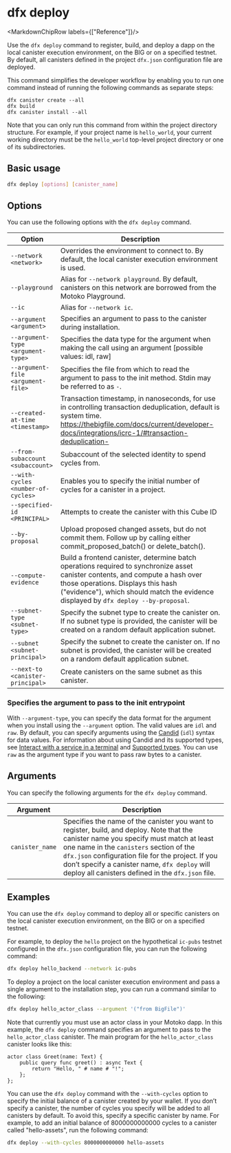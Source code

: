 
# dfx deploy

<MarkdownChipRow labels={["Reference"]}/>

Use the `dfx deploy` command to register, build, and deploy a dapp on the local canister execution environment, on the BIG or on a specified testnet. By default, all canisters defined in the project `dfx.json` configuration file are deployed.

This command simplifies the developer workflow by enabling you to run one command instead of running the following commands as separate steps:

```shell
dfx canister create --all
dfx build
dfx canister install --all
```

Note that you can only run this command from within the project directory structure. For example, if your project name is `hello_world`, your current working directory must be the `hello_world` top-level project directory or one of its subdirectories.

## Basic usage

``` bash
dfx deploy [options] [canister_name]
```

## Options

You can use the following options with the `dfx deploy` command.

| Option                             | Description                                                                                                                                                                                                                                                 |
|------------------------------------|-------------------------------------------------------------------------------------------------------------------------------------------------------------------------------------------------------------------------------------------------------------|
| `--network <network>`              | Overrides the environment to connect to. By default, the local canister execution environment is used.                                                                                                                                                      |
| `--playground       `              | Alias for `--network playground`. By default, canisters on this network are borrowed from the Motoko Playground.                                                                                                                                            |
| `--ic               `              | Alias for `--network ic`.                                                                                                                                                                                                                                   |
| `--argument <argument>`            | Specifies an argument to pass to the canister during installation.                                                                                                                                                                                          |
| `--argument-type <argument-type>`  | Specifies the data type for the argument when making the call using an argument [possible values: idl, raw]                                                                                                                                                 |
| `--argument-file <argument-file>`  | Specifies the file from which to read the argument to pass to the init method.  Stdin may be referred to as `-`.                                                                                                                                            |
| `--created-at-time <timestamp>`    |  Transaction timestamp, in nanoseconds, for use in controlling transaction deduplication, default is system time. https://thebigfile.com/docs/current/developer-docs/integrations/icrc-1/#transaction-deduplication-                                  |
| `--from-subaccount <subaccount>`   | Subaccount of the selected identity to spend cycles from.                                                                                                                                                                                                   |
| `--with-cycles <number-of-cycles>` | Enables you to specify the initial number of cycles for a canister in a project.                                                                                                                                                                            |
| `--specified-id <PRINCIPAL>`       | Attempts to create the canister with this Cube ID                                                                                                                                                                                                       |
| `--by-proposal`                    | Upload proposed changed assets, but do not commit them.  Follow up by calling either commit_proposed_batch() or delete_batch().                                                                                                                             |
| `--compute-evidence`               | Build a frontend canister, determine batch operations required to synchronize asset canister contents, and compute a hash over those operations.  Displays this hash ("evidence"), which should match the evidence displayed by `dfx deploy --by-proposal`. |
| `--subnet-type <subnet-type>`      | Specify the subnet type to create the canister on. If no subnet type is provided, the canister will be created on a random default application subnet.                                                                                                      |
| `--subnet <subnet-principal>`      | Specify the subnet to create the canister on. If no subnet is provided, the canister will be created on a random default application subnet.                                                                                                                |
| `--next-to <canister-principal>`   | Create canisters on the same subnet as this canister.                                                                                                                                                                                                       |

### Specifies the argument to pass to the init entrypoint

With `--argument-type`, you can specify the data format for the argument when you install using the `--argument` option. The valid values are `idl` and `raw`. By default, you can specify arguments using the [Candid](/docs/current/developer-docs/smart-contracts/candid/index) (`idl`) syntax for data values. For information about using Candid and its supported types, see [Interact with a service in a terminal](/docs/current/developer-docs/smart-contracts/candid/candid-howto#idl-syntax) and [Supported types](/docs/current/references/candid-ref). You can use `raw` as the argument type if you want to pass raw bytes to a canister.

## Arguments

You can specify the following arguments for the `dfx deploy` command.

| Argument        | Description                                                                                                                                                                                                                                                                                                                                    |
|-----------------|------------------------------------------------------------------------------------------------------------------------------------------------------------------------------------------------------------------------------------------------------------------------------------------------------------------------------------------------|
| `canister_name` | Specifies the name of the canister you want to register, build, and deploy. Note that the canister name you specify must match at least one name in the `canisters` section of the `dfx.json` configuration file for the project. If you don’t specify a canister name, `dfx deploy` will deploy all canisters defined in the `dfx.json` file. |

## Examples

You can use the `dfx deploy` command to deploy all or specific canisters on the local canister execution environment, on the BIG or on a specified testnet.

For example, to deploy the `hello` project on the hypothetical `ic-pubs` testnet configured in the `dfx.json` configuration file, you can run the following command:

``` bash
dfx deploy hello_backend --network ic-pubs
```

To deploy a project on the local canister execution environment and pass a single argument to the installation step, you can run a command similar to the following:

``` bash
dfx deploy hello_actor_class --argument '("from BigFile")'
```

Note that currently you must use an actor class in your Motoko dapp. In this example, the `dfx deploy` command specifies an argument to pass to the `hello_actor_class` canister. The main program for the `hello_actor_class` canister looks like this:
```motoko
actor class Greet(name: Text) {
    public query func greet() : async Text {
        return "Hello, " # name # "!";
    };
};
```

You can use the `dfx deploy` command with the `--with-cycles` option to specify the initial balance of a canister created by your wallet. If you don’t specify a canister, the number of cycles you specify will be added to all canisters by default. To avoid this, specify a specific canister by name. For example, to add an initial balance of 8000000000000 cycles to a canister called "hello-assets", run the following command:

``` bash
dfx deploy --with-cycles 8000000000000 hello-assets
```
